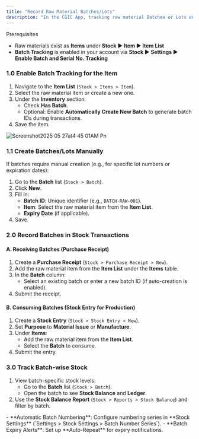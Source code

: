 ```yaml
---
title: "Record Raw Material Batches/Lots"
description: "In the CGIC App, tracking raw material Batches or Lots ensures traceability, compliance, and efficient inventory management. This feature allows you to assign unique identifiers to raw materials, monitor their usage in production, and maintain quality control."
---
```


<Tip>
  Prerequisites

  - Raw materials exist as **Items** under **Stock ▶️ Item ▶️ Item List**
  - **Batch Tracking** is enabled in your account via **Stock ▶️ Settings ▶️ Enable Batch and Serial No. Tracking**
</Tip>

### 1.0  **Enable Batch Tracking for the Item**

1. Navigate to the **Item List** (`Stock > Items > Item`).
2. Select the raw material item or create a new one.
3. Under the **Inventory** section:
   - Check **Has Batch**.
   - Optional: Enable **Automatically Create New Batch** to generate batch IDs during transactions.
4. Save the item.

![Screenshot2025 05 27at4 45 01AM Pn](/images/Screenshot2025-05-27at4.45.01AM.png)

### 1.1 **Create Batches/Lots Manually**

If batches require manual creation (e.g., for specific lot numbers or expiration dates):

1. Go to the **Batch** list (`Stock > Batch`).
2. Click **New**.
3. Fill in:
   - **Batch ID**: Unique identifier (e.g., `BATCH-RAW-001`).
   - **Item**: Select the raw material item from the **Item List**.
   - **Expiry Date** (if applicable).
4. Save.

### 2.0 **Record Batches in Stock Transactions**

#### **A. Receiving Batches (Purchase Receipt)**

1. Create a **Purchase Receipt** (`Stock > Purchase Receipt > New`).
2. Add the raw material item from the **Item List** under the **Items** table.
3. In the **Batch** column:
   - Select an existing batch or enter a new batch ID (if auto-creation is enabled).
4. Submit the receipt.

#### **B. Consuming Batches (Stock Entry for Production)**

1. Create a **Stock Entry** (`Stock > Stock Entry > New`).
2. Set **Purpose** to **Material Issue** or **Manufacture**.
3. Under **Items**:
   - Add the raw material item from the **Item List**.
   - Select the **Batch** to consume.
4. Submit the entry.

### 3.0 **Track Batch-wise Stock**

1. View batch-specific stock levels:
   - Go to the **Batch** list (`Stock > Batch`).
   - Open the batch to see **Stock Balance** and **Ledger**.
2. Use the **Stock Balance Report** (`Stock > Reports > Stock Balance`) and filter by batch.

<Accordion title="Additional Features" defaultOpen>
  - **Automatic Batch Numbering**: Configure numbering series in **Stock Settings** (`Settings > Stock Settings > Batch Number Series`).
  - **Batch Expiry Alerts**: Set up **Auto-Repeat** for expiry notifications.
</Accordion>